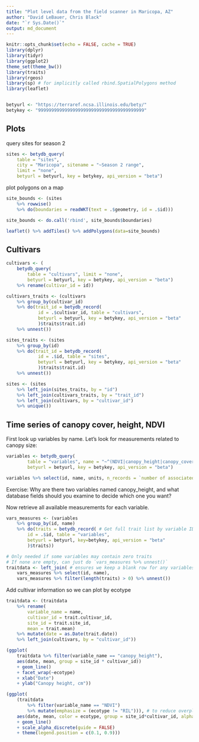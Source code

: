 ```yaml
---
title: "Plot level data from the field scanner in Maricopa, AZ"
author: "David LeBauer, Chris Black"
date: "`r Sys.Date()`"
output: md_document
---
```

```r
knitr::opts_chunk$set(echo = FALSE, cache = TRUE)
library(dplyr)
library(tidyr)
library(ggplot2)
theme_set(theme_bw())
library(traits)
library(rgeos)
library(sp) # for implicitly called rbind.SpatialPolygons method
library(leaflet)


betyurl <- "https://terraref.ncsa.illinois.edu/bety/"
betykey <- "9999999999999999999999999999999999999999"
```


## Plots


query sites for season 2

```r
sites <- betydb_query(
	table = "sites",
	city = "Maricopa", sitename = "~Season 2 range",
	limit = "none",
	betyurl = betyurl, key = betykey, api_version = "beta")
```

plot polygons on a map

```r
site_bounds <- (sites
	%>% rowwise()
	%>% do(boundaries = readWKT(text = .$geometry, id = .$id)))

site_bounds <- do.call('rbind', site_bounds$boundaries)

leaflet() %>% addTiles() %>% addPolygons(data=site_bounds)
```

## Cultivars

```r
cultivars <- (
	betydb_query(
		table = "cultivars", limit = "none",
		betyurl = betyurl, key = betykey, api_version = "beta")
	%>% rename(cultivar_id = id))

cultivars_traits <- (cultivars
	%>% group_by(cultivar_id)
	%>% do(trait_id = betydb_record(
			id = .$cultivar_id, table = "cultivars",
			betyurl = betyurl, key = betykey, api_version = "beta"
			)$traits$trait.id)
	%>% unnest())

sites_traits <- (sites
	%>% group_by(id)
	%>% do(trait_id = betydb_record(
			id = .$id, table = "sites",
			betyurl = betyurl, key = betykey, api_version = "beta"
			)$traits$trait.id)
	%>% unnest())

sites <- (sites
	%>% left_join(sites_traits, by = "id")
	%>% left_join(cultivars_traits, by = "trait_id")
	%>% left_join(cultivars, by = "cultivar_id")
	%>% unique())

```


## Time series of canopy cover, height, NDVI

First look up variables by name. Let's look for measurements related to canopy size:

```r
variables <- betydb_query(
		table = "variables", name = "~^(NDVI|canopy_height|canopy_cover|)$",
		betyurl = betyurl, key = betykey, api_version = "beta")

variables %>% select(id, name, units, n_records = `number of associated traits`)
```

Exercise: Why are there two variables named canopy_height, and what database fields should you examine to decide which one you want?

Now retrieve all available measurements for each variable.

```r
vars_measures <- (variables
	%>% group_by(id, name)
	%>% do(traits = betydb_record( # Get full trait list by variable ID
		id = .$id, table = "variables",
		betyurl = betyurl, key=betykey, api_version = "beta"
		)$traits))

# Only needed if some variables may contain zero traits
# If none are empty, can just do `vars_measures %>% unnest()`
traitdata <- left_join( # ensures we keep a blank row for any variables with no trait info
	vars_measures %>% select(id, name),
	vars_measures %>% filter(length(traits) > 0) %>% unnest())
```

Add cultivar information so we can plot by ecotype

```r
traitdata <- (traitdata
	%>% rename(
		variable_name = name,
		cultivar_id = trait.cultivar_id,
		site_id = trait.site_id,
		mean = trait.mean)
	%>% mutate(date = as.Date(trait.date))
	%>% left_join(cultivars, by = "cultivar_id"))
```

```r
(ggplot(
	traitdata %>% filter(variable_name == "canopy_height"),
	aes(date, mean, group = site_id * cultivar_id))
	+ geom_line()
	+ facet_wrap(~ecotype)
	+ xlab("Date")
	+ ylab("Canopy height, cm"))

(ggplot(
	(traitdata
		%>% filter(variable_name == "NDVI")
		%>% mutate(emphasize = (ecotype != "RIL"))), # to reduce overplotting
	aes(date, mean, color = ecotype, group = site_id*cultivar_id, alpha = emphasize))
	+ geom_line()
	+ scale_alpha_discrete(guide = FALSE)
	+ theme(legend.position = c(0.1, 0.9)))
```

